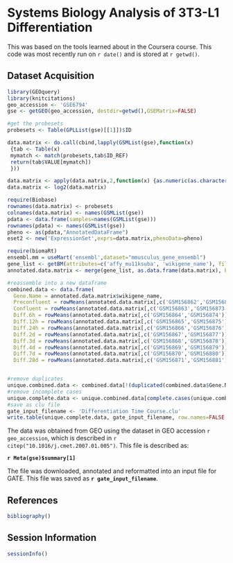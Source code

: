 Systems Biology Analysis of 3T3-L1 Differentiation
========================================================

This was based on the tools learned about in the Coursera course.  This code was most recently run on `r date()` and is stored at `r getwd()`.

Dataset Acquisition
--------------------

```r
library(GEOquery)
library(knitcitations)
geo_accession <- 'GSE6794'
gse <- getGEO(geo_accession, destdir=getwd(),GSEMatrix=FALSE)

#get the probesets
probesets <- Table(GPLList(gse)[[1]])$ID

data.matrix <- do.call(cbind,lapply(GSMList(gse),function(x)
 {tab <- Table(x)
 mymatch <- match(probesets,tab$ID_REF)
 return(tab$VALUE[mymatch])
 }))

data.matrix <- apply(data.matrix,2,function(x) {as.numeric(as.character(x))})
data.matrix <- log2(data.matrix)

require(Biobase)
rownames(data.matrix) <- probesets
colnames(data.matrix) <- names(GSMList(gse))
pdata <- data.frame(samples=names(GSMList(gse)))
rownames(pdata) <- names(GSMList(gse))
pheno <- as(pdata,"AnnotatedDataFrame")
eset2 <- new('ExpressionSet',exprs=data.matrix,phenoData=pheno)

require(biomaRt)
ensembl.mm = useMart('ensembl',dataset="mmusculus_gene_ensembl")
gene_list <- getBM(attributes=c('affy_mu11ksuba', 'wikigene_name'), filters = 'affy_mu11ksuba', values = probesets, mart = ensembl.mm)
annotated.data.matrix <- merge(gene_list, as.data.frame(data.matrix), by.x='affy_mu11ksuba', by.y=0)

#reassemble into a new dataframe
combined.data <- data.frame(
  Gene.Name = annotated.data.matrix$wikigene_name,
  Preconfluent = rowMeans(annotated.data.matrix[,c('GSM156862','GSM156872')], na.rm=T),
  Confluent = rowMeans(annotated.data.matrix[,c('GSM156863','GSM156873')], na.rm=T),
  Diff.6h = rowMeans(annotated.data.matrix[,c('GSM156864','GSM156874')], na.rm=T),
  Diff.12h = rowMeans(annotated.data.matrix[,c('GSM156865','GSM156875')], na.rm=T),
  Diff.24h = rowMeans(annotated.data.matrix[,c('GSM156866','GSM156876')], na.rm=T),
  Diff.2d = rowMeans(annotated.data.matrix[,c('GSM156867','GSM156877')], na.rm=T), 
  Diff.3d = rowMeans(annotated.data.matrix[,c('GSM156868','GSM156878')], na.rm=T),
  Diff.4d = rowMeans(annotated.data.matrix[,c('GSM156869','GSM156879')], na.rm=T),
  Diff.7d = rowMeans(annotated.data.matrix[,c('GSM156870','GSM156880')], na.rm=T),
  Diff.28d = rowMeans(annotated.data.matrix[,c('GSM156871','GSM156881')], na.rm=T)   )


#remove duplicates
unique.combined.data <- combined.data[!(duplicated(combined.data$Gene.Name)),]
#remove incomplete cases
unique.complete.data <- unique.combined.data[complete.cases(unique.combined.data),]
#save as clu file
gate_input_filename <- 'Differentiation Time Course.clu'
write.table(unique.complete.data, gate_input_filename, row.names=FALSE,col.names=FALSE, sep=",", quote=F)
```

The data was obtained from GEO using the dataset in GEO accession `r geo_accession`, which is described in `r citep("10.1016/j.cmet.2007.01.005")`.  This file is described as:

**`r Meta(gse)$summary[1]`**

The file was downloaded, annotated and reformatted into an input file for GATE.  This file was saved as **`r gate_input_filename`**.

References
-----------

```r
bibliography()
```

Session Information
---------------------


```r
sessionInfo()
```
